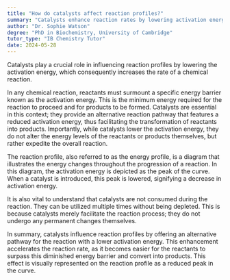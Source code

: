 ```yaml
---
title: "How do catalysts affect reaction profiles?"
summary: "Catalysts enhance reaction rates by lowering activation energy, which modifies reaction profiles and facilitates faster chemical processes."
author: "Dr. Sophie Watson"
degree: "PhD in Biochemistry, University of Cambridge"
tutor_type: "IB Chemistry Tutor"
date: 2024-05-28
---
```


Catalysts play a crucial role in influencing reaction profiles by lowering the activation energy, which consequently increases the rate of a chemical reaction.

In any chemical reaction, reactants must surmount a specific energy barrier known as the activation energy. This is the minimum energy required for the reaction to proceed and for products to be formed. Catalysts are essential in this context; they provide an alternative reaction pathway that features a reduced activation energy, thus facilitating the transformation of reactants into products. Importantly, while catalysts lower the activation energy, they do not alter the energy levels of the reactants or products themselves, but rather expedite the overall reaction.

The reaction profile, also referred to as the energy profile, is a diagram that illustrates the energy changes throughout the progression of a reaction. In this diagram, the activation energy is depicted as the peak of the curve. When a catalyst is introduced, this peak is lowered, signifying a decrease in activation energy.

It is also vital to understand that catalysts are not consumed during the reaction. They can be utilized multiple times without being depleted. This is because catalysts merely facilitate the reaction process; they do not undergo any permanent changes themselves.

In summary, catalysts influence reaction profiles by offering an alternative pathway for the reaction with a lower activation energy. This enhancement accelerates the reaction rate, as it becomes easier for the reactants to surpass this diminished energy barrier and convert into products. This effect is visually represented on the reaction profile as a reduced peak in the curve.
    